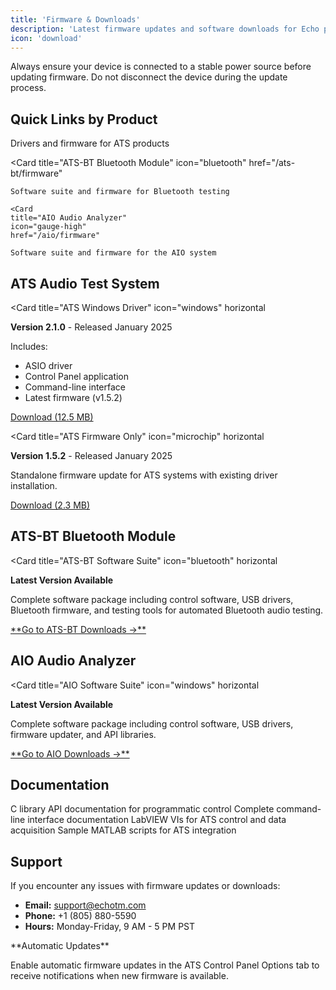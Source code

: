 ```yaml
---
title: 'Firmware & Downloads'
description: 'Latest firmware updates and software downloads for Echo products'
icon: 'download'
---
```


<Warning>
Always ensure your device is connected to a stable power source before updating firmware. Do not disconnect the device during the update process.
</Warning>

## Quick Links by Product

<CardGroup cols={3}>
  <Card
    title="ATS Audio Test System"
    icon="microchip"
    href="#ats-audio-test-system"
  >
    Drivers and firmware for ATS products
  </Card>

  <Card
    title="ATS-BT Bluetooth Module"
    icon="bluetooth"
    href="/ats-bt/firmware"
  >
    Software suite and firmware for Bluetooth testing
  </Card>

    <Card
    title="AIO Audio Analyzer"
    icon="gauge-high"
    href="/aio/firmware"
  >
    Software suite and firmware for the AIO system
  </Card>
</CardGroup>

## ATS Audio Test System

<Card
  title="ATS Windows Driver"
  icon="windows"
  horizontal
>
  **Version 2.1.0** - Released January 2025

  Includes:
  - ASIO driver
  - Control Panel application
  - Command-line interface
  - Latest firmware (v1.5.2)

  [Download (12.5 MB)](https://www.echotm.com/downloads/ats-windows-driver.exe)
</Card>

<Card
  title="ATS Firmware Only"
  icon="microchip"
  horizontal
>
  **Version 1.5.2** - Released January 2025

  Standalone firmware update for ATS systems with existing driver installation.

  [Download (2.3 MB)](https://www.echotm.com/downloads/ats-firmware.bin)
</Card>

## ATS-BT Bluetooth Module

<Card
  title="ATS-BT Software Suite"
  icon="bluetooth"
  horizontal
>
  **Latest Version Available**

  Complete software package including control software, USB drivers, Bluetooth firmware, and testing tools for automated Bluetooth audio testing.

  <a href="/ats-bt/firmware">
    **Go to ATS-BT Downloads →**
  </a>
</Card>

## AIO Audio Analyzer

<Card
  title="AIO Software Suite"
  icon="windows"
  horizontal
>
  **Latest Version Available**

  Complete software package including control software, USB drivers, firmware updater, and API libraries.

  <a href="/aio/firmware">
    **Go to AIO Downloads →**
  </a>
</Card>

## Documentation

<Columns cols={2}>
  <Card
    title="API Reference"
    icon="code"
    href="https://www.echotm.com/downloads/ats-api-reference.pdf"
  >
    C library API documentation for programmatic control
  </Card>
  <Card
    title="Command-line Reference"
    icon="terminal"
    href="https://www.echotm.com/downloads/ats-cli-reference.pdf"
  >
    Complete command-line interface documentation
  </Card>
</Columns>

<Columns cols={2}>
  <Card
    title="LabVIEW Driver"
    icon="flask"
    href="https://www.echotm.com/downloads/ats-labview.zip"
  >
    LabVIEW VIs for ATS control and data acquisition
  </Card>
  <Card
    title="MATLAB Examples"
    icon="chart-line"
    href="https://www.echotm.com/downloads/ats-matlab-examples.zip"
  >
    Sample MATLAB scripts for ATS integration
  </Card>
</Columns>

## Support

If you encounter any issues with firmware updates or downloads:

- **Email:** support@echotm.com
- **Phone:** +1 (805) 880-5590
- **Hours:** Monday-Friday, 9 AM - 5 PM PST

<Info>
**Automatic Updates**

Enable automatic firmware updates in the ATS Control Panel Options tab to receive notifications when new firmware is available.
</Info>